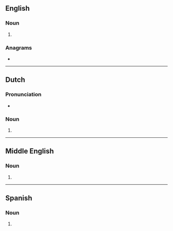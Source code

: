 ==English==

===Noun===
{{head|en|noun form}}

# {{plural of|en|hater}}

===Anagrams===
* {{anagrams|en|a=aehrst|'sheart|Earths|Hartes|Hearst|Hearts|Sarthe|Sather|Tahers|Tasher|earths|hear'st|hearts|rehats|shetar}}

----

==Dutch==

===Pronunciation===
* {{audio|nl|Nl-haters.ogg|Audio}}

===Noun===
{{head|nl|noun plural form}}

# {{plural of|nl|hater}}

----

==Middle English==

===Noun===
{{head|enm|noun plural form}}

# {{plural of|enm|hatere}}

----

==Spanish==

===Noun===
{{head|es|noun form}}

# {{plural of|es|hater}}